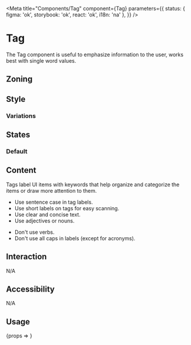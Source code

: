 


<Meta
	title="Components/Tag"
	component={Tag}
	parameters={{
		status: { figma: 'ok', storybook: 'ok', react: 'ok', i18n: 'na' },
	}}
/>

# Tag

The Tag component is useful to emphasize information to the user, works best with single word values.

## Zoning

<FigmaImage
	src="https://www.figma.com/file/qc8oUSyVJM67gSsbTShftt/%F0%9F%93%90-Zoning?node-id=12%3A45"
	alt="zoning image for tags"
/>

## Style

<FigmaIframe
	light="https://www.figma.com/file/wggW0Nf0ZujylGaXt5Snnn/Tags?node-id=0%3A43"
	dark="https://www.figma.com/file/wggW0Nf0ZujylGaXt5Snnn/Tags?node-id=0%3A2"
/>

### Variations

<Canvas>
	<Story story={Stories.Default} />
	<Story story={Stories.Information} />
	<Story story={Stories.Success} />
	<Story story={Stories.Warning} />
	<Story story={Stories.Destructive} />
</Canvas>

## States

### Default

<Canvas>
	<Story story={Stories.Ellipsis} />
</Canvas>

## Content

Tags label UI items with keywords that help organize and categorize the items or draw more attention to them.

<Use>
	<Use.Do>
		<ul>
			<li>Use sentence case in tag labels.</li>
			<li>Use short labels on tags for easy scanning.</li>
			<li>Use clear and concise text.</li>
			<li>Use adjectives or nouns.</li>
		</ul>
	</Use.Do>
	<Use.Dont>
		<ul>
			<li>Don't use verbs.</li>
			<li>Don't use all caps in labels (except for acronyms).</li>
		</ul>
	</Use.Dont>
</Use>

## Interaction

N/A

## Accessibility

N/A

## Usage

<Canvas>
	<Story
		name="usage"
		args={{
			label: 'Lorem ipsum',
			variant: 'Default',
		}}
		argTypes={{
			variant: {
				control: {
					type: 'select',
					options: ['', 'Default', 'Information', 'Success', 'Warning', 'Destructive'],
				},
			},
		}}
	>
		{props => <Tag {...props} />}
	</Story>
</Canvas>

<ArgsTable story="usage" />
